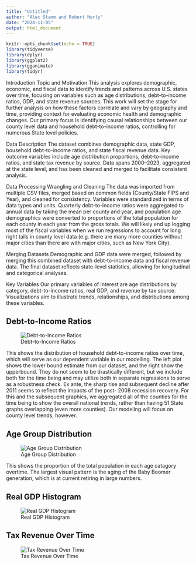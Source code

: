 ```yaml
---
title: "Untitled"
author: "Alec Stamm and Robert Hurly"
date: "2024-11-05"
output: html_document
---
```


```r
knitr::opts_chunk$set(echo = TRUE)
library(tidyverse)
library(dplyr)
library(ggplot2)
library(gganimate)
library(tidyr)
```

Introduction
Topic and Motivation
This analysis explores demographic, economic, and fiscal data to identify trends and patterns across U.S. states over time, focusing on variables such as age distributions, debt-to-income ratios, GDP, and state revenue sources. This work will set the stage for further analysis on how these factors correlate and vary by geography and time, providing context for evaluating economic health and demographic changes. Our primary focus is identifying causal relationships between our county level data and household debt-to-income ratios, controlling for numerous State level policies.

Data Description
The dataset combines demographic data, state GDP, household debt-to-income ratios, and state fiscal revenue data. Key outcome variables include age distribution proportions, debt-to-income ratios, and state tax revenue by source. Data spans 2000–2023, aggregated at the state level, and has been cleaned and merged to facilitate consistent analysis.

Data Processing
Wrangling and Cleaning
The data was imported from multiple CSV files, merged based on common fields (County/State FIPS and Year), and cleaned for consistency. Variables were standardized in terms of data types and units. Quarterly debt-to-income ratios were aggregated to annual data by taking the mean per county and year, and population age demographics were converted to proportions of the total population for each county in each year from the gross totals. We will likely end up logging most of the fiscal variables when we run regressions to account for long right tails in county level data (e.g. there are many more counties without major cities than there are with major cities, such as New York City).

Merging Datasets
Demographic and GDP data were merged, followed by merging this combined dataset with debt-to-income data and fiscal revenue data. The final dataset reflects state-level statistics, allowing for longitudinal and categorical analyses.


Key Variables
Our primary variables of interest are age distributions by category, debt-to-income ratios, real GDP, and revenue by tax source. Visualizations aim to illustrate trends, relationships, and distributions among these variables.

## Debt-to-Income Ratios

![Debt-to-Income Ratios](C:\Users\Al\OneDrive\Documents\GitHub\ECNS_560_AS-RH\Visualizations\debt_to_income_distribution_animation.gif)

This shows the distribution of household debt-to-income ratios over time, which will serve as our dependent variable in our modelling. The left plot shows the lower bound estimate from our dataset, and the right show the upperbound. They do not seem to be drastically different, but we include both for the time being and may utilize both in separate regressions to serve as a robustness check. Ex ante, the sharp rise and subsequent decline after 2011 seems to reflect the impacts of the post- 2008 recession recovery. For this and the subsequent graphics, we aggregated all of the counties for the time being to show the overall national trends, rather than having 51 State graphs overlapping (even more counties). Our modeling will focus on county level trends, however. 

## Age Group Distribution

![Age Group Distribution](C:\Users\Al\OneDrive\Documents\GitHub\ECNS_560_AS-RH\Visualizations\age_proportion_distribution_animation.gif)

This shows the proportion of the total population in each age catagory overtime. The largest visual pattern is the aging of the Baby Boomer generation, which is at current retiring in large numbers. 

## Real GDP Histogram

![Real GDP Histogram](C:\Users\Al\OneDrive\Documents\GitHub\ECNS_560_AS-RH\Visualizations\real_gdp_distribution_animation.gif)

## Tax Revenue Over Time

![Tax Revenue Over Time](C:\Users\Al\OneDrive\Documents\GitHub\ECNS_560_AS-RH\Visualizations\StateTaxRevenueOverTime.jpeg)


